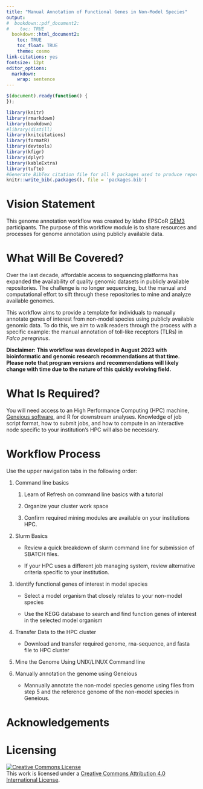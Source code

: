 ```yaml
---
title: "Manual Annotation of Functional Genes in Non-Model Species"
output:
#  bookdown::pdf_document2:
#    toc: TRUE
  bookdown::html_document2: 
    toc: TRUE
    toc_float: TRUE
    theme: cosmo
link-citations: yes
fontsize: 12pt
editor_options: 
  markdown: 
    wrap: sentence
---
```


```js
$(document).ready(function() {
});
```

```r
library(knitr)
library(rmarkdown)
library(bookdown)
#library(distill)
library(knitcitations)
library(formatR)
library(devtools)
library(kfigr)
library(dplyr)
library(kableExtra)
library(tufte)
#Generate BibTex citation file for all R packages used to produce report
knitr::write_bib(.packages(), file = 'packages.bib')
```

# Vision Statement

This genome annotation workflow was created by Idaho EPSCoR [GEM3](https://www.idahogem3.org) participants.
The purpose of this workflow module is to share resources and processes for genome annotation using publicly available data.

# What Will Be Covered?

Over the last decade, affordable access to sequencing platforms has expanded the availability of quality genomic datasets in publicly available repositories.
The challenge is no longer sequencing, but the manual and computational effort to sift through these repositories to mine and analyze available genomes.

This workflow aims to provide a template for individuals to manually annotate genes of interest from non-model species using publicly available genomic data.
To do this, we aim to walk readers through the process with a specific example: the manual annotation of toll-like receptors (TLRs) in *Falco peregrinus*.

**Disclaimer: This workflow was developed in August 2023 with bioinformatic and genomic research recommendations at that time. Please note that program versions and recommendations will likely change with time due to the nature of this quickly evolving field.**

# What Is Required?

You will need access to an High Performance Computing (HPC) machine, [Geneious software](https://www.geneious.com/), and R for downstream analyses.
Knowledge of job script format, how to submit jobs, and how to compute in an interactive node specific to your institution's HPC will also be necessary.

# Workflow Process

Use the upper navigation tabs in the following order:

1.  Command line basics

    1.  Learn of Refresh on command line basics with a tutorial

    2.  Organize your cluster work space

    3.  Confirm required mining modules are available on your institutions HPC.

2.  Slurm Basics

    -   Review a quick breakdown of slurm command line for submission of SBATCH files.

    -   If your HPC uses a different job managing system, review alternative criteria specific to your institution.

3.  Identify functional genes of interest in model species

    -   Select a model organism that closely relates to your non-model species

    -   Use the KEGG database to search and find function genes of interest in the selected model organism

4.  Transfer Data to the HPC cluster

    -   Download and transfer required genome, rna-sequence, and fasta file to HPC cluster

5.  Mine the Genome Using UNIX/LINUX Command line

6.  Manually annotation the genome using Geneious

    -   Mannually annotate the non-model species genome using files from step 5 and the reference genome of the non-model species in Geneious.

# Acknowledgements

# Licensing

<a rel="license" href="http://creativecommons.org/licenses/by/4.0/"><img src="https://i.creativecommons.org/l/by/4.0/88x31.png" alt="Creative Commons License" style="border-width:0"/></a><br />This work is licensed under a <a rel="license" href="http://creativecommons.org/licenses/by/4.0/">Creative Commons Attribution 4.0 International License</a>.
